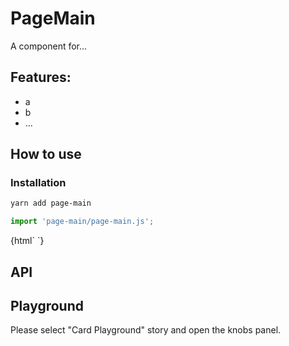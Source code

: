 

<Meta title="Card|Docs" />

# PageMain

A component for...

## Features:

- a
- b
- ...

## How to use

### Installation

```bash
yarn add page-main
```

```js
import 'page-main/page-main.js';
```

<Preview withToolbar>
  <Story name="Simple" height="220px">
    {html`
      <page-main></page-main>
    `}
  </Story>
</Preview>

## API

<Props of="page-main" />

## Playground

Please select "Card Playground" story and open the knobs panel.
